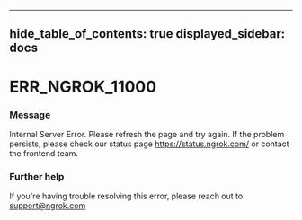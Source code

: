 

---
hide_table_of_contents: true
displayed_sidebar: docs
---


# ERR_NGROK_11000

### Message
Internal Server Error. Please refresh the page and try again. If the problem persists, please check our status page https://status.ngrok.com/ or contact the frontend team.

<ErrorDetails error="err_ngrok_11000" />



### Further help
If you're having trouble resolving this error, please reach out to [support@ngrok.com](mailto:support@ngrok.com?subject=Help%20with%20ERR_NGROK_11000)

